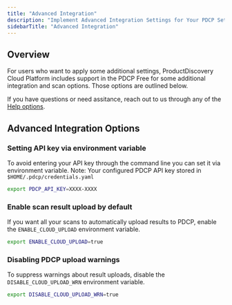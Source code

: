 ```yaml
---
title: "Advanced Integration"
description: "Implement Advanced Integration Settings for Your PDCP Setup"
sidebarTitle: "Advanced Integration"
---
```


## Overview

For users who want to apply some additional settings, ProductDiscovery Cloud Platform includes support in the PDCP Free for some additional integration and scan options. Those options are outlined below.

If you have questions or need assitance, reach out to us through any of the [Help options](/help).

## Advanced Integration Options 

### Setting API key via environment variable

To avoid entering your API key through the command line you can set it via environment variable. Note: Your configured PDCP API key stored in `$HOME/.pdcp/credentials.yaml`

```sh
export PDCP_API_KEY=XXXX-XXXX
```

### Enable scan result upload by default

If you want all your scans to automatically upload results to PDCP, enable the `ENABLE_CLOUD_UPLOAD` environment variable.

```sh
export ENABLE_CLOUD_UPLOAD=true
```

### Disabling PDCP upload warnings

To suppress warnings about result uploads, disable the `DISABLE_CLOUD_UPLOAD_WRN` environment variable.

```sh
export DISABLE_CLOUD_UPLOAD_WRN=true